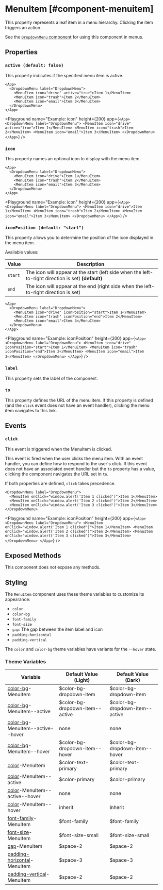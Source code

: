 
# MenuItem [#component-menuitem]

This property represents a leaf item in a menu hierarchy. Clicking the item triggers an action.



See the [`DropdownMenu` component](./DropdownMenu) for using this component in menus.

## Properties

### `active (default: false)`

This property indicates if the specified menu item is active.

```ueml copy /active="true"/
<App>
  <DropdownMenu label="DropdownMenu">
    <MenuItem icon="drive" active="true">Item 1</MenuItem>
    <MenuItem icon="trash">Item 2</MenuItem>
    <MenuItem icon="email">Item 3</MenuItem>
  </DropdownMenu>
</App>
```

<Playground
  name="Example: icon"
  height={200}
  app={`
    <App>
      <DropdownMenu label="DropdownMenu">
        <MenuItem icon="drive" active="true">Item 1</MenuItem>
        <MenuItem icon="trash">Item 2</MenuItem>
        <MenuItem icon="email">Item 3</MenuItem>
      </DropdownMenu>
    </App>
  `}
/>

### `icon`

This property names an optional icon to display with the menu item.

```ueml copy /icon/
<App>
  <DropdownMenu label="DropdownMenu">
    <MenuItem icon="drive">Item 1</MenuItem>
    <MenuItem icon="trash">Item 2</MenuItem>
    <MenuItem icon="email">Item 3</MenuItem>
  </DropdownMenu>
</App>
```

<Playground
  name="Example: icon"
  height={200}
  app={`
    <App>
      <DropdownMenu label="DropdownMenu">
        <MenuItem icon="drive">Item 1</MenuItem>
        <MenuItem icon="trash">Item 2</MenuItem>
        <MenuItem icon="email">Item 3</MenuItem>
      </DropdownMenu>
    </App>
  `}
/>

### `iconPosition (default: "start")`

This property allows you to determine the position of the icon displayed in the menu item.

Available values:

| Value | Description |
| --- | --- |
| `start` | The icon will appear at the start (left side when the left-to-right direction is set) **(default)** |
| `end` | The icon will appear at the end (right side when the left-to-right direction is set) |


```ueml copy /iconPosition/
<App>
  <DropdownMenu label="DropdownMenu">
    <MenuItem icon="drive" iconPosition="start">Item 1</MenuItem>
    <MenuItem icon="trash" iconPosition="end">Item 2</MenuItem>
    <MenuItem icon="email">Item 3</MenuItem>
  </DropdownMenu>
</App>
```

<Playground
  name="Example: iconPosition"
  height={200}
  app={`
<App>
  <DropdownMenu label="DropdownMenu">
    <MenuItem icon="drive" iconPosition="start">Item 1</MenuItem>
    <MenuItem icon="trash" iconPosition="end">Item 2</MenuItem>
    <MenuItem icon="email">Item 3</MenuItem>
  </DropdownMenu>
</App>
  `}
/>

### `label`

This property sets the label of the component.

### `to`

This property defines the URL of the menu item. If this property is defined (and the `click` event does not have an event handler), clicking the menu item navigates to this link.

## Events

### `click`

This event is triggered when the MenuItem is clicked.

This event is fired when the user clicks the menu item. With an event handler, you can define how to respond to the user's click. If this event does not have an associated event handler but the `to` property has a value, clicking the component navigates the URL set in `to`.

If both properties are defined, `click` takes precedence.

```ueml copy /onClick/
<DropdownMenu label="DropdownMenu">
  <MenuItem onClick="window.alert('Item 1 clicked')">Item 1</MenuItem>
  <MenuItem onClick="window.alert('Item 2 clicked')">Item 2</MenuItem>
  <MenuItem onClick="window.alert('Item 3 clicked')">Item 3</MenuItem>
</DropdownMenu>
```

<Playground
  name="Example: iconPosition"
  height={200}
  app={`
<App>
  <DropdownMenu label="DropdownMenu">
    <MenuItem onClick="window.alert('Item 1 clicked')">Item 1</MenuItem>
    <MenuItem onClick="window.alert('Item 2 clicked')">Item 2</MenuItem>
    <MenuItem onClick="window.alert('Item 3 clicked')">Item 3</MenuItem>
  </DropdownMenu>
</App>
  `}
/>

## Exposed Methods

This component does not expose any methods.

## Styling

The `MenuItem` component uses these theme variables to customize its appearance:
- `color`
- `color-bg`
- `font-family`
- `font-size`
- `gap`: The gap between the item label and icon
- `padding-horizontal`
- `padding-vertical`

The `color` and `color-bg` theme variables have variants for the `--hover` state.

### Theme Variables

| Variable | Default Value (Light) | Default Value (Dark) |
| --- | --- | --- |
| [color-bg](../styles-and-themes/common-units/#color)-MenuItem | $color-bg-dropdown-item | $color-bg-dropdown-item |
| [color-bg](../styles-and-themes/common-units/#color)-MenuItem--active | $color-bg-dropdown-item--active | $color-bg-dropdown-item--active |
| [color-bg](../styles-and-themes/common-units/#color)-MenuItem--active--hover | <GrayText>none</GrayText> | <GrayText>none</GrayText> |
| [color-bg](../styles-and-themes/common-units/#color)-MenuItem--hover | $color-bg-dropdown-item--hover | $color-bg-dropdown-item--hover |
| [color](../styles-and-themes/common-units/#color)-MenuItem | $color-text-primary | $color-text-primary |
| [color](../styles-and-themes/common-units/#color)-MenuItem--active | $color-primary | $color-primary |
| [color](../styles-and-themes/common-units/#color)-MenuItem--active--hover | <GrayText>none</GrayText> | <GrayText>none</GrayText> |
| [color](../styles-and-themes/common-units/#color)-MenuItem--hover | inherit | inherit |
| [font-family](../styles-and-themes/common-units/#font-family)-MenuItem | $font-family | $font-family |
| [font-size](../styles-and-themes/common-units/#size)-MenuItem | $font-size-small | $font-size-small |
| [gap](../styles-and-themes/common-units/#size)-MenuItem | $space-2 | $space-2 |
| [padding-horizontal](../styles-and-themes/common-units/#size)-MenuItem | $space-3 | $space-3 |
| [padding-vertical](../styles-and-themes/common-units/#size)-MenuItem | $space-2 | $space-2 |

